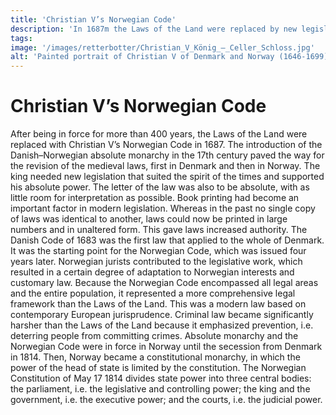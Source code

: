 ```yaml
---
title: 'Christian V’s Norwegian Code'
description: 'In 1687m the Laws of the Land were replaced by new legislation...'
tags:
image: '/images/retterbotter/Christian_V_König_–_Celler_Schloss.jpg'
alt: 'Painted portrait of Christian V of Denmark and Norway (1646-1699).'
---
```



# Christian V’s Norwegian Code

<Container stil="initial side">
    After being in force for more than 400 years, the Laws of the Land were replaced with Christian V’s Norwegian Code in 1687. 
    The introduction of the Danish–Norwegian absolute monarchy in the 17th century paved the way for the revision of the medieval laws, first in Denmark and then in Norway. 
    The king needed new legislation that suited the spirit of the times and supported his absolute power. 
    The letter of the law was also to be absolute, with as little room for interpretation as possible. 
    Book printing had become an important factor in modern legislation. 
    Whereas in the past no single copy of laws was identical to another, laws could now be printed in large numbers and in unaltered form. 
    This gave laws increased authority. 
    The Danish Code of 1683 was the first law that applied to the whole of Denmark. 
    It was the starting point for the Norwegian Code, which was issued four years later. 
    Norwegian jurists contributed to the legislative work, which resulted in a certain degree of adaptation to Norwegian interests and customary law. 
    Because the Norwegian Code encompassed all legal areas and the entire population, it represented a more comprehensive legal framework than the Laws of the Land. 
    This was a modern law based on contemporary European jurisprudence. 
    Criminal law became significantly harsher than the Laws of the Land because it emphasized prevention, i.e. 
    deterring people from committing crimes. 
    Absolute monarchy and the Norwegian Code were in force in Norway until the secession from Denmark in 1814. 
    Then, Norway became a constitutional monarchy, in which the power of the head of state is limited by the constitution. 
    The Norwegian Constitution of May 17 1814 divides state power into three central bodies: the parliament, i.e. 
    the legislative and controlling power; the king and the government, i.e. 
    the executive power; and the courts, i.e. 
    the judicial power.
</Container>

<Work id="ubb-fasting-o-0307" />
<Spacer height={170}/>